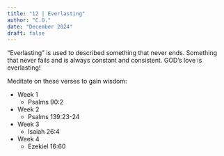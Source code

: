 ```yaml
---
title: "12 | Everlasting"
author: "C.O."
date: "December 2024"
draft: false
---
```


"Everlasting" is used to described something that never ends. Something that never fails and is always constant and consistent. GOD's love is everlasting! 

Meditate on these verses to gain wisdom:

-   Week 1
    -   Psalms 90:2
-   Week 2
    -   Psalms 139:23-24
-   Week 3
    -   Isaiah 26:4
-   Week 4
    -   Ezekiel 16:60